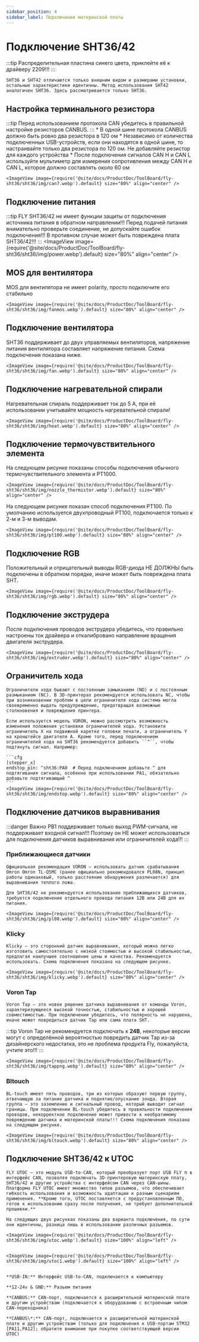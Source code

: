 ```yaml
---
sidebar_position: 4
sidebar_label: Подключение материнской платы
---
```




# Подключение SHT36/42

:::tip
Распределительная пластина синего цвета, приклейте её к драйверу 2209!!!
:::

    SHT36 и SHT42 отличаются только внешним видом и размерами установки, остальные характеристики идентичны. Метод использования SHT42 аналогичен SHT36. Здесь рассматривается только SHT36.

## Настройка терминального резистора

:::tip
Перед использованием протокола CAN убедитесь в правильной настройке резисторов CANBUS.
:::
    * В одной шине протокола CANBUS должно быть ровно два резистора в 120 ом
    * Независимо от количества подключенных USB-устройств, если они находятся в одной шине, то настраивайте только два резистора по 120 ом. Не добавляйте резистор для каждого устройства
    * После подключения сигналов CAN H и CAN L используйте мультиметр для измерения сопротивления между CAN H и CAN L, которое должно составлять около 60 ом
    
    <ImageView image={require('@site/docs/ProductDoc/ToolBoard/fly-sht36/sht36/img/can7.webp').default} size="80%" align="center" />

## Подключение питания

:::tip
FLY SHT36/42 не имеет функции защиты от подключения источника питания в обратном направлении!!! Перед подачей питания внимательно проверьте соединение, не допускайте ошибок подключения!!! В противном случае может быть повреждена плата SHT36/42!!!
:::
    <ImageView image={require('@site/docs/ProductDoc/ToolBoard/fly-sht36/sht36/img/power.webp').default} size="80%" align="center" />

## MOS для вентилятора

MOS для вентилятора не имеет polarity, просто подключите его стабильно

    <ImageView image={require('@site/docs/ProductDoc/ToolBoard/fly-sht36/sht36/img/fanmos.webp').default} size="80%" align="center" />

## Подключение вентилятора

SHT36 поддерживает до двух управляемых вентиляторов, напряжение питания вентилятора составляет напряжение питания. Схема подключения показана ниже.

    <ImageView image={require('@site/docs/ProductDoc/ToolBoard/fly-sht36/sht36/img/fan.webp').default} size="80%" align="center" />

## Подключение нагревательной спирали

Нагревательная спираль поддерживает ток до 5 А, при её использовании учитывайте мощность нагревательной спирали!

    <ImageView image={require('@site/docs/ProductDoc/ToolBoard/fly-sht36/sht36/img/heat.webp').default} size="80%" align="center" />

## Подключение термочувствительного элемента

На следующем рисунке показаны способы подключения обычного термочувствительного элемента и PT1000.

    <ImageView image={require('@site/docs/ProductDoc/ToolBoard/fly-sht36/sht36/img/nozzle_thermistor.webp').default} size="80%" align="center" />

На следующем рисунке показан способ подключения PT100. По умолчанию используется двухпроводный PT100, подключается только к 2-м и 3-м выводам.

    <ImageView image={require('@site/docs/ProductDoc/ToolBoard/fly-sht36/sht36/img/pt100.webp').default} size="80%" align="center" />

## Подключение RGB

Положительный и отрицательный выводы RGB-диода НЕ ДОЛЖНЫ быть подключены в обратном порядке, иначе может быть повреждена плата SHT.

    <ImageView image={require('@site/docs/ProductDoc/ToolBoard/fly-sht36/sht36/img/rgb.webp').default} size="80%" align="center" />

## Подключение экструдера

После подключения проводов экструдера убедитесь, что правильно настроены ток драйвера и откалибровано направление вращения двигателя экструдера.

    <ImageView image={require('@site/docs/ProductDoc/ToolBoard/fly-sht36/sht36/img/extruder.webp').default} size="80%" align="center" />

## Ограничитель хода

    Ограничители хода бывают с постоянным замыканием (NO) и с постоянным размыканием (NC). В 3D-принтерах рекомендуется использовать NC, чтобы при возникновении проблем в цепи ограничителя хода система могла своевременно выдать предупреждение, предотвращая возможные столкновения и повреждения принтера.

    Если используется модель VORON, можно рассмотреть возможность изменения положения установки ограничителей хода. Установите ограничитель X на подвижной каретке головки печати, а ограничитель Y на кронштейсе двигателя A. Кроме того, перед подключением ограничителей хода на SHT36 рекомендуется добавить ``^``, чтобы подтянуть сигнал. Например:

    ```cfg
    [stepper_x]
    endstop_pin: ^sht36:PA0  # Перед подключением добавьте ^ для подтягивания сигнала, особенно при использовании PA1, обязательно добавьте подтягивающий ^
    ```
    <ImageView image={require('@site/docs/ProductDoc/ToolBoard/fly-sht36/sht36/img/endstop.webp').default} size="80%" align="center" />

## Подключение датчиков выравнивания

:::danger Важно
PB1 поддерживает только выход PWM-сигнала, не поддерживает входной сигнал!!! Поэтому он НЕ может использоваться для подключения датчиков выравнивания или ограничителей хода!!!
:::

### Приближающиеся датчики

    Официальная рекомендация VORON — использовать датчик срабатывания Omron Omron TL-Q5MC (ранее официально рекомендовался PL08N, принцип работы одинаковый, только расстояние обнаружения различается) для выравнивания теплого ложа.

    Для SHT36/42 не рекомендуется использование приближающихся датчиков, требуется подключение отдельного провода питания 12В или 24В для их питания.
    
    <ImageView image={require('@site/docs/ProductDoc/ToolBoard/fly-sht36/sht36/img/pl08.webp').default} size="80%" align="center" />


### Klicky

    Klicky — это сторонний датчик выравнивания, который можно легко изготовить самостоятельно с низкой стоимостью и высокой стабильностью, предлагая наилучшее соотношение цены и качества. Рекомендуется использовать. Схема подключения показана на следующем рисунке.

    <ImageView image={require('@site/docs/ProductDoc/ToolBoard/fly-sht36/sht36/img/klicky.webp').default} size="80%" align="center" />

### Voron Tap

    Voron Tap — это новое решение датчика выравнивания от команды Voron, характеризующееся высокой точностью, стабильностью и хорошей совместимостью. При подключении убедитесь, что полярность не нарушена, иначе может повредиться датчик Tap или сама плата SHT.

:::tip
Voron Tap не рекомендуется подключать к **24В**, некоторые версии могут с определённой вероятностью повредить датчик Tap из-за дизайнерского недостатка, это не проблема продукта Fly, пожалуйста, учтите это!!!
:::

    <ImageView image={require('@site/docs/ProductDoc/ToolBoard/fly-sht36/sht36/img/tappng.webp').default} size="80%" align="center" />

### Bltouch

    BL-touch имеет пять проводов, три из которых образуют первую группу, отвечающую за питание датчика и поднятие/опускание зонда. Вторая группа — это заземление и сигнальный провод, который выводит сигнал границы. При подключении BL-touch убедитесь в правильности подключения проводов, некорректное подключение может привести к необратимому повреждению датчика и материнской платы!!! Схема подключения показана на следующем рисунке.

    <ImageView image={require('@site/docs/ProductDoc/ToolBoard/fly-sht36/sht36/img/bltouch.webp').default} size="80%" align="center" />


## Подключение SHT36/42 к UTOC

    FLY UTOC — это модуль USB-to-CAN, который преобразует порт USB FLY π в интерфейс CAN, позволяя подключать 3D-принтеровую материнскую плату, SHT36/42 и другие устройства с интерфейсом CAN через CAN-шины. Платформа FLY UTOC имеет множество типов разъемов, что обеспечивает гибкость использования и возможность адаптации к разным сценариям применения. **Кроме того, UTOC поставляется с предустановленным ПО, готов к использованию сразу после получения, не требует дополнительной прошивки.**

    На следующих двух рисунках показаны два варианта подключения, по сути они идентичны, разница лишь в использовании различных разъемов.

    <ImageView image={require('@site/docs/ProductDoc/ToolBoard/fly-sht36/sht36/img/utoc.webp').default} size="100%" align="left" />


    <ImageView image={require('@site/docs/ProductDoc/ToolBoard/fly-sht36/sht36/img/utoc1.webp').default} size="100%" align="left" />


    **USB-IN:** Интерфейс USB-to-CAN, подключается к компьютеру

    **12-24v & GND:** Разъем питания

    **CANBUS:** CAN-порт, подключается к расширительной материнской плате и другим устройствам (подключается к оборудованию с встроенным чипом CAN-переходника)

    **CANBUS\*:** CAN-порт, подключается к расширительной материнской плате и другим устройствам (только для подключения к USB-портам STM32 [PA11,PA12]; обратите внимание при покупке соответствующей версии UTOC)

